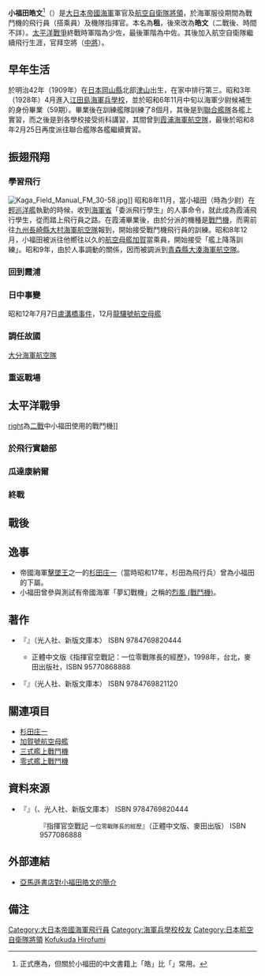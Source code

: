 {{軍人模板
|name=<big>{{lang|ja|小福田 晧文}}</big><br />{{lang|ja|こふくだ ひろふみ}}
|lived=1909年—1995年2月
|placeofbirth={{JPN}}[[岡山縣|岡山縣]][[津山市|津山市]]
|placeofdeath=
|image=
|caption=
|nickname=
|branch={{flagicon image|Naval Ensign of Japan.svg}} [[大日本帝國海軍|大日本帝國海軍]]<br />{{flagicon image|Flag of the Japan Air Self-Defense Force.svg}} [[航空自衛隊|日本航空自衛隊]]
|serviceyears=1928年—1945年（帝國海軍）<br />1954年—1967年（航空自衛隊）
|rank=[[File:OF-4_-_Kaigun_Chusa_(cuff).gif|17px]] [[中校|海軍中佐（中校）]]<br />[[File:JASDF_Lieutenant_General_insignia_(b).svg|17px]] [[中將|空將（中將）]]
|commands=
|unit=
|battles= [[第二次中日戰爭|第二次日中戰爭]]<br />[[太平洋戰爭|太平洋戰線]]
|awards=
|laterwork=[[日本無線|日本無線公司]]營業部長<br />[[貝爾迪克有限公司|貝爾迪克有限公司]]廠長}}
{{Japanese|japanese=小福田 租<br />小福田 晧文|kana=こふくだ みつぐ<br />こふくだ ひろふみ|romaji=Kofukuda Mitsugu<br />Kofukuda Hirofumi}}
'''小福田皓文'''<ref>正式應為{{lang|ja|小福田晧文}}，但關於小福田的中文書籍上「皓」比「{{lang|ja|晧}}」常用。</ref>（{{bd|1909年||1995年|2月|}}）是[[大日本帝國海軍|大日本帝國海軍]]軍官及[[航空自衛隊|航空自衛隊]][[將領|將領]]，於海軍服役期間為戰鬥機的飛行員（搭乘員）及機隊指揮官。本名為'''租'''，後來改為'''皓文'''（二戰後、時間不詳）。[[太平洋戰爭|太平洋戰爭]]終戰時軍階為少佐，最後軍階為中佐。其後加入航空自衛隊繼續飛行生涯，官拜空將（[[中將|中將]]）。

== 早年生活 ==
於明治42年（1909年）在[[日本|日本]][[岡山縣|岡山縣]]北部[[津山|津山]]出生，在家中排行第三。昭和3年（1928年）4月進入[[江田島|江田島]][[海軍兵學校|海軍兵學校]]，並於昭和6年11月中旬以海軍少尉候補生的身份畢業（59期）。畢業後在訓練艦隊訓練了8個月，其後是到[[聯合艦隊|聯合艦隊]]各艦上實習，而之後是到各學校接受術科講習，其間曾到[[霞浦海軍航空隊|霞浦海軍航空隊]]，最後於昭和8年2月25日再度派往聯合艦隊各艦繼續實習。

== 振翅飛翔 ==
=== 學習飛行 ===
[[File:Kaga_Field_Manual_FM_30-58.jpg|right]]]]
昭和8年11月，當小福田（時為少尉）在[[巡洋艦|輕巡洋艦]]執勤的時候，收到[[海軍省|海軍省]]「委派飛行學生」的人事命令，就此成為霞浦飛行學生，從而踏上飛行員之路。在霞浦畢業後，由於分派的機種是[[戰鬥機|戰鬥機]]，而需前往[[九州_(日本)|九州]][[長崎縣|長崎縣]][[大村海軍航空隊|大村海軍航空隊]]報到，開始接受戰鬥機飛行員的訓練。昭和8年12月，小福田被派往他嚮往以久的[[加賀號航空母艦|航空母艦加賀]]當乘員，開始接受「艦上降落訓練」。昭和9年，由於人事調動的關係，因而被調派到[[青森縣|青森縣]][[大湊海軍航空隊|大湊海軍航空隊]]。

=== 回到霞浦 ===
=== 日中事變 ===
昭和12年7月7日[[盧溝橋事件|盧溝橋事件]]，12月[[龍驤號航空母艦|龍驤號航空母艦]]

=== 調任故國 ===
[[大分海軍航空隊|大分海軍航空隊]]

=== 重返戰場 ===
== 太平洋戰爭 ==
[[檔案:Yushukan04.JPG|right]]為[[第二次世界大戰|二戰]]中小福田使用的戰鬥機]]

=== 於飛行實驗部 ===
=== 瓜達康納爾 ===
=== 終戰 ===
== 戰後 ==
== 逸事 ==
*帝國海軍[[王牌飞行员|擊墜王]]之一的[[杉田庄一|杉田庄一]]（當時昭和17年，杉田為飛行兵）曾為小福田的下屬。
*小福田曾參與測試有帝國海軍「夢幻戰機」之稱的[[烈風_(戰鬥機)|烈風 (戰鬥機)]]。

== 著作 ==
*{{ja}}『{{lang|ja|指揮官空戦記 <small>ある零戦隊長のリポート</small>}}』（光人社、新版文庫本） ISBN 9784769820444
**正體中文版《指揮官空戰記：一位零戰隊長的經歷》，1998年，台北，麥田出版社，ISBN 95770868888
*{{ja}}『{{lang|ja|零戦開発物語 <small>日本海軍戦闘機全機種の生涯</small>}}』（光人社、新版文庫本） ISBN 9784769821120

== 關連項目 ==
*[[杉田庄一|杉田庄一]]
*[[加賀號航空母艦|加賀號航空母艦]]
*[[三式艦上戰鬥機|三式艦上戰鬥機]]
*[[零式艦上戰鬥機|零式艦上戰鬥機]]

== 資料來源 ==
*{{ja}}『{{lang|ja|指揮官空戦記 <small>ある零戦隊長のリポート</small>}}』（{{lang|ja|小福田晧文著}}、光人社、新版文庫本） ISBN 9784769820444
*:『指揮官空戰記 <small>一位零戰隊長的經歷</small>』（正體中文版、麥田出版） ISBN 9577086888

== 外部連結 ==
*{{ja}}[http://www.amazon.co.jp/%E6%8C%87%E6%8F%AE%E5%AE%98%E7%A9%BA%E6%88%A6%E8%A8%98%E2%80%95%E3%81%82%E3%82%8B%E9%9B%B6%E6%88%A6%E9%9A%8A%E9%95%B7%E3%81%AE%E3%83%AA%E3%83%9D%E3%83%BC%E3%83%88-%E5%B0%8F%E7%A6%8F%E7%94%B0-%E6%99%A7%E6%96%87/dp/4769820445/sr=8-2/qid=1171704108/ref=sr_1_2/503-9434539-8198307?ie=UTF8&s=books 亞馬遜書店對小福田皓文的簡介] {{Wayback|url=http://www.amazon.co.jp/%E6%8C%87%E6%8F%AE%E5%AE%98%E7%A9%BA%E6%88%A6%E8%A8%98%E2%80%95%E3%81%82%E3%82%8B%E9%9B%B6%E6%88%A6%E9%9A%8A%E9%95%B7%E3%81%AE%E3%83%AA%E3%83%9D%E3%83%BC%E3%83%88-%E5%B0%8F%E7%A6%8F%E7%94%B0-%E6%99%A7%E6%96%87/dp/4769820445/sr=8-2/qid=1171704108/ref=sr_1_2/503-9434539-8198307?ie=UTF8&s=books |date=20070929152452 }}

== 備注 ==
{{Reflist}}

{{DEFAULTSORT:Kofukuda Mitsugu}}
[[Category:大日本帝國海軍飛行員|Category:大日本帝國海軍飛行員]]
[[Category:海軍兵學校校友|Category:海軍兵學校校友]]
[[Category:日本航空自衛隊將領|Category:日本航空自衛隊將領]]
[[Category:岡山縣出身人物|Kofukuda Hirofumi]]